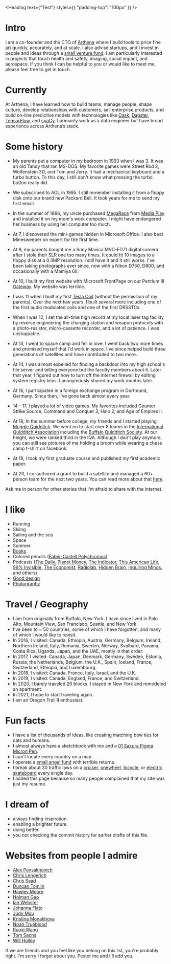 
<Heading text={"Test"} styles={{ "padding-top": "100px" }} />

# Intro

I am a co-founder and the CTO of [Arthena](https://arthena.com) where I build tools to price fine art quickly, accurately, and at scale. I also advise startups, and I invest in people and ideas through a [small venture fund](https://skepticalinvestments.biz). I am particularly interested in projects that touch health and safety, imaging, social impact, and aerospace. If you think I can be helpful to you or would like to meet me, please feel free to get in touch.

# Currently

At Arthena, I have learned how to build teams, manage people, shape culture, develop relationships with customers, sell enterprise products, and build on-line predictive models with technologies like [Dask](https://dask.org/), [Dagster](https://dagster.io/), [TensorFlow](https://www.tensorflow.org/), and [spaCy](https://spacy.io/). I primarily work as a data engineer but have broad experience across Arthena’s stack.

# Some history

- My parents put a computer in my bedroom in 1993 when I was 3. It was an old Tandy that ran MS-DOS. My favorite games were Street Rod 2, Wolfenstein 3D, and Tom and Jerry. It had a mechanical keyboard and a turbo button. To this day, I still don't know what pressing the turbo button really did.

- We subscribed to AOL in 1995. I still remember installing it from a floppy disk onto our brand new Packard Bell. It took years for me to send my first email.

- In the summer of 1996, my uncle purchased [MegaRace](https://en.wikipedia.org/wiki/MegaRace) from [Media Play](https://en.wikipedia.org/wiki/Media_Play) and installed it on my mom's work computer. I might have endangered her business by using her computer too much.

- At 7, I discovered the mini-games hidden in Microsoft Office. I also beat Minesweeper on expert for the first time.

- At 8, my parents bought me a Sony Mavica MVC-FD71 digital camera after I stole their SLR one too many times. It could fit 10 images to a floppy disk at a 0.3MP resolution. I still have it and it still works. I've been taking photographs ever since, now with a Nikon D750, D800, and occasionally with a Mamiya 6II.

- At 10, I built my first website with Microsoft FrontPage on our Pentium III [Gateway](https://en.wikipedia.org/wiki/Gateway,_Inc.). My website was terrible.

- I was 11 when I built my first [Tesla Coil](https://en.wikipedia.org/wiki/Tesla_coil) (without the permission of my parents). Over the next few years, I built several more including one of the first audio modulated coils and one of the first DRSSTCs.

- When I was 12, I set the all-time high record at my local laser tag facility by reverse engineering the charging station and weapon protocols with a photo-resistor, micro-cassette recorder, and a lot of patience. I was unstoppable.

- At 13, I went to space camp and fell in love. I went back two more times and promised myself that I'd work in space. I've since helped build three generations of satellites and have contributed to two more.

- At 14, I was almost expelled for finding a backdoor into my high school's file server and telling everyone but the faculty members about it. Later that year, I figured out how to turn off the internet firewall by editing system registry keys. I anonymously shared my work months later.

- At 16, I participated in a foreign exchange program in Dortmund, Germany. Since then, I've gone back almost every year.

- 14 - 17, I played a lot of video games. My favorites included Counter Strike Source, Command and Conquer 3, Halo 2, and Age of Empires II.

- At 18, In the summer before college, my friends and I started playing [Muggle Quidditch](<https://en.wikipedia.org/wiki/Quidditch_(sport)>). We went on to start over 8 teams in the [International Quidditch Association](https://en.wikipedia.org/wiki/International_Quidditch_Association) including the [Buffalo Quidditch Society](https://www.facebook.com/buffaloquidditch/). At our height, we were ranked third in the IQA. Although I don't play anymore, you can still see pictures of me holding a broom while wearing a chess camp t-shirt on facebook.

- At 19, I took my first graduate course and published my first academic paper.

- At 20, I co-authored a grant to build a satellite and managed a 60+ person team for the next two years. You can read more about that [here](https://ubnl.space/glados/).

Ask me in person for other stories that I'm afraid to share with the internet.

# I like

- Running
- Skiing
- Sailing and the sea
- Space
- Summer
- [Books](https://www.goodreads.com/mdangelo)
- Colored pencils ([Faber-Castell Polychromos](https://www.faber-castell.com/products/art-and-graphic/polychromos))
- Podcasts ([The Daily](https://www.nytimes.com/column/the-daily), [Planet Money](https://www.npr.org/sections/money/), [The Indicator](https://www.npr.org/podcasts/510325/the-indicator-from-planet-money), [This American Life](https://www.thisamericanlife.org/), [99% Invisible](https://99percentinvisible.org/episodes/), [The Economist](http://radio.economist.com/), [Radiolab](https://www.wnycstudios.org/shows/radiolab), [Hidden Brain](https://www.npr.org/series/423302056/hidden-brain), [Inquiring Minds](https://inquiring.show), and others)
- [Good design](/)
- [Photography](https://instagram.com/dangelosaurus)

# Travel / Geography

- I am from originally from Buffalo, New York. I have since lived in Palo Alto, Mountain View, San Francisco, Seattle, and New York.
- I've been to ~ 50 countries, some of which I have forgotten, and many of which I would like to revisit.
- In 2016, I visited: Canada, Ethiopia, Austria, Germany, Belgium, Ireland, Northern Ireland, Italy, Romania, Sweden, Norway, Svalbard, Panama, Costa Rica, Uganda, Japan, and the UAE, mostly in that order.
- In 2017, I visited: Canada, Japan, Denmark, Germany, Sweden, Estonia, Russia, the Netherlands, Belgium, the U.K., Spain, Iceland, France, Switzerland, Ethiopia, and Luxembourg.
- In 2018, I visited: Canada, France, Italy, Israel, and the U.K.
- In 2019, I visited: Canada, England, France, and Switzerland.
- In 2020, I barely traveled 20 blocks. I stayed in New York and remodeled an apartment.
- In 2021, I hope to start traveling again.
- I am an Oregon Trail II enthusiast.

# Fun facts

- I have a list of thousands of ideas, like creating matching bow ties for cats and humans.
- I almost always have a sketchbook with me and a [01 Sakura Pigma Micron Pen](https://www.sakuraofamerica.com/product/pigma-micron/).
- I can't locate every country on a map.
- I operate a [small angel fund](http://skepticalinvestments.biz/) with terrible returns.
- I break about 30 traffic laws on a [cruiser](https://landyachtz.com/boards/cruiser/), [onewheel](https://onewheel.com/products/xr), [bicycle](https://www.citibikenyc.com/), or [electric skateboard](https://boostedusa.com/collections/electric-skateboards/products/boosted-mini-x) every single day.
- I added this page because so many people complained that my site was just my resume.

# I dream of

- always finding inspiration.
- enabling a brighter future.
- doing better.
- you not checking the commit history for earlier drafts of this file.

# Websites from people I admire

- [Alex Peysakhovich](http://alexpeys.github.io/)
- [Chris Lengerich](http://www.chrislengerich.com/)
- [Chris Saad](https://www.chrissaad.com/)
- [Duncan Tomlin](http://duncantomlin.com/)
- [Hawley Moore](http://hawleymoore.com/)
- [Holman Gao](https://golmansax.com/)
- [Ian Webster](http://ianww.com/)
- [Johanna Flato](https://www.johannaflato.com/)
- [Judy Mou](http://www.judymou.com/)
- [Kristina Monakhova](https://kristinamonakhova.com/)
- [Noah Trueblood](http://notrueblood.com/)
- [Ruoxi Wang](http://ruoxiw.com/)
- [Tom Sachs](https://www.tomsachs.org/)
- [Will Holley](https://willholley.com)

If we are friends and you feel like you belong on this list, you're probably right. I'm sorry I forgot about you. Pester me and I'll add you.
